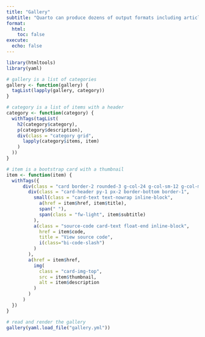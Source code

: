 ```yaml
---
title: "Gallery"
subtitle: "Quarto can produce dozens of output formats including articles, reports, presentations, interactive documents, websites, and books. Here are some examples for inspiration."
format:
  html:
    toc: false
execute:
  echo: false
---
```


```r
library(htmltools)
library(yaml)

# gallery is a list of categories
gallery <- function(gallery) {
  tagList(lapply(gallery, category))
}

# category is a list of items with a header
category <- function(category) {
  withTags(tagList(
    h2(category$category),
    p(category$description),
    div(class = "category grid",
      lapply(category$items, item)
    )
  ))
}

# item is a bootstrap card with a thumbnail
item <- function(item) {
  withTags({
      div(class = "card border-2 rounded-3 g-col-24 g-col-sm-12 g-col-md-8 mb-2",
        div(class = "card-header py-1 px-2 border-bottom border-1",
          small(class = "card-text text-nowrap inline-block",
            a(href = item$href, item$title), 
            span(" "),
            span(class = "fw-light", item$subtitle)
          ),
          a(class = "source-code card-text float-end inline-block", 
            href = item$code,
            title = "View source code",
            i(class="bi-code-slash")
          )
        ),
        a(href = item$href,
          img(
            class = "card-img-top",
            src = item$thumbnail,
            alt = item$description
          )
        )
      )
  })
}

# read and render the gallery
gallery(yaml.load_file("gallery.yml"))
```

```{=html}
<style type="text/css">
.card {
  font-size: 16px;
}
.card a {
  text-decoration: none;
}

.category {
  column-gap: 10px;
}

.card .source-code {
  margin-top: 3px;
}
</style>
```
